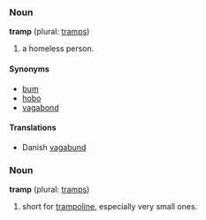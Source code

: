 ===Noun===
'''tramp''' (plural: [[tramps]])

# a homeless person.

====Synonyms====
*[[bum]]
*[[hobo]]
*[[vagabond]]

====Translations====
*Danish [[vagabund]]

===Noun===
'''tramp''' (plural: [[tramps]])

# short for [[trampoline]], especially very small ones.